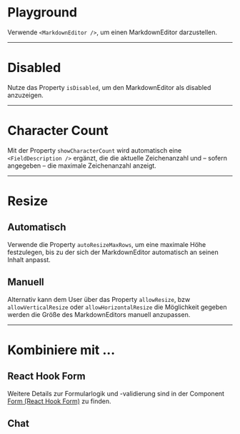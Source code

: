 # Playground

Verwende `<MarkdownEditor />`, um einen MarkdownEditor darzustellen.

<LiveCodeEditor />

---

# Disabled

Nutze das Property `isDisabled`, um den MarkdownEditor als disabled anzuzeigen.

<LiveCodeEditor example="disabled" editorCollapsed />

---

# Character Count

Mit der Property `showCharacterCount` wird automatisch eine
`<FieldDescription />` ergänzt, die die aktuelle Zeichenanzahl und – sofern
angegeben – die maximale Zeichenanzahl anzeigt.

<LiveCodeEditor example="characterCount" editorCollapsed />

---

# Resize

## Automatisch

Verwende die Property `autoResizeMaxRows`, um eine maximale Höhe festzulegen,
bis zu der sich der MarkdownEditor automatisch an seinen Inhalt anpasst.

<LiveCodeEditor example="autoResizeMaxRows" editorCollapsed />

## Manuell

Alternativ kann dem User über das Property `allowResize`, bzw
`allowVerticalResize` oder `allowHorizontalResize` die Möglichkeit gegeben
werden die Größe des MarkdownEditors manuell anzupassen.

<LiveCodeEditor example="allowResize" editorCollapsed />

---

# Kombiniere mit ...

## React Hook Form

Weitere Details zur Formularlogik und -validierung sind in der Component
[Form (React Hook Form)](/03-components/form-controls/form-react-hook-form/overview)
zu finden.

<LiveCodeEditor example="form" editorCollapsed />

## Chat

<LiveCodeEditor example="chat" editorCollapsed />
